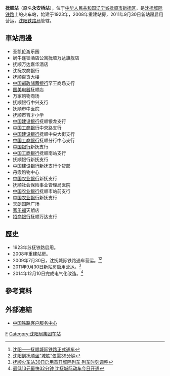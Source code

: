 {{Expand|time=2016-05-02T03:58:56+00:00}}
{{Infobox China railway station 
|车站名称 =抚顺站
|图片 = IM000605 - panoramio.jpg
|图片介绍 =旧站房 
|车站代码= 
|车站名称拼音 = Fushun
|英文名称=Fushun Railway Station
|电报码 = FST
|拼音码 = FSH
|车站位置 = [[辽宁省|辽宁省]][[抚顺市|抚顺市]][[新抚区|新抚区]]
|归属 =[[沈阳铁路局|沈阳铁路局]]
|线路 =[[沈抚城际铁路|沈抚城际铁路]]
|车站等级 = [[乘降所|乘降所]]
|月台数目 = 
|股道数目 = 
}}
'''抚顺站'''（原名'''永安桥站'''），位于[[中华人民共和国|中华人民共和国]][[辽宁省|辽宁省]][[抚顺市|抚顺市]][[新抚区|新抚区]]，是[[沈抚城际铁路|沈抚城际铁路]]上的火车站，始建于1923年，2008年重建站房，2011年9月30日新站房启用营运，[[沈阳铁路局|沈阳铁路局]]管辖。

==車站周邊==
* 圣凯伦游乐园
* 蜗牛连锁酒店公寓抚顺万达旗舰店
* 抚顺万达嘉华酒店
* 沈抚农商银行
* 抚顺百货大楼
* [[中国邮政储蓄银行|中国邮政储蓄银行]]罕王商场支行
* [[国美电器|国美电器]]抚顺店
* 万家购物商场
* 抚顺银行中兴支行
* 抚顺市中医院
* 抚顺市育才小学
* [[中国建设银行|中国建设银行]]抚顺银龙支行
* [[中国工商银行|中国工商银行]]中央路支行
* [[中国建设银行|中国建设银行]]抚顺中央大街支行
* [[中国工商银行|中国工商银行]]抚顺分行中心支行
* [[中国银行|中国银行]]新抚支行
* [[中国工商银行|中国工商银行]]抚顺南站支行
* 抚顺银行新抚支行
* [[中国建设银行|中国建设银行]]新抚支行个贷部
* 丹霞购物中心
* [[中国农业银行|中国农业银行]]新抚支行
* 抚顺社会保险事业管理局医院
* [[中国农业银行|中国农业银行]]抚顺市站前支行
* [[中国农业银行|中国农业银行]]新抚支行
* 天朗国际广场
* [[家乐福|家乐福]]天朗店
* [[招商银行|招商银行]]抚顺万达支行

==歷史==
* 1923年苏抚铁路启用。
* 2008年重建站房。
* 2009年7月30日，沈抚城际铁路通车营运。<ref>[http://news.163.com/09/0731/01/5FGVBKGN000120GR.html 沈阳——抚顺城际铁路正式通车]{{Dead link|date=2020年1月 |bot=InternetArchiveBot |fix-attempted=yes }}</ref><ref>[http://news.163.com/09/0610/05/5BE2IHCR000120GR.html 沈阳到抚顺坐“城铁”仅需39分钟]{{Dead link|date=2020年1月 |bot=InternetArchiveBot |fix-attempted=yes }}</ref>
* 2011年9月30日新站房启用营运。<ref>[http://www.chnrailway.com/news/20110928/0928366704.html 抚顺火车站30日启用首开城际列车 列车时刻调整]</ref>
* 2014年12月10日完成电气化改造。<ref>[http://ln.chinadaily.com.cn/2014-12/10/content_19059052.htm 最低13元最快32分钟 沈抚城际动车今日开通]{{dead link|date=2018年3月 |bot=InternetArchiveBot |fix-attempted=yes }}</ref>
==參考資料==
{{reflist}}
==外部連結==
* [http://www.12306.cn/mormhweb/ 中国铁路客户服务中心] {{Wayback|url=http://www.12306.cn/mormhweb/ |date=20180205163941 }}
{{China-rail-stub}}
{{沈抚城际铁路}}
[[Category:抚顺市铁路车站|F]]
[[Category:沈阳局集团车站|Category:沈阳局集团车站]]